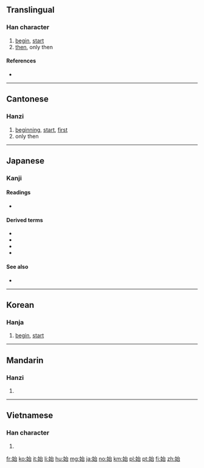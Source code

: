 ==Translingual==
{{stroke order|strokes=8}}

===Han character===
{{Han char|rn=38|rad=女|as=05|sn=8|four=43460|canj=[[女]][[戈]][[口]] (VIR)|ids=⿰女台}}

# [[begin]], [[start]]
# [[then]], only then

====References====
* {{Han ref|kx=0258.160|dkj=06166|dj=0523.220|hdz=21041.120|uh=59CB|ud=22987|bh=A96C|bd=43372}}

----

==Cantonese==

===Hanzi===
{{yue-hanzi|jyut=[[ci2]]|y=chi2}}

# [[beginning]], [[start]], [[first]]
# only then

----

==Japanese==

===Kanji===
{{ja-kanji|grade=3|rs=女05}}

====Readings====
* {{ja-readings|goon=[[し]] (shi)|kanon=[[し]] (shi)|nanori=[[とも]] (tomo), [[はじめ]] (hajime), [[はる]] (haru), [[もと]] (moto)|kun=[[はじめる]] (hajimeru), [[はじめ]] (hajime), [[はじまる]] (hajimaru)}}

====Derived terms====
* {{l|ja|始め|tr=[[はじめ]], hajime}}
* {{l|ja|始める|tr=[[はじめる]], hajimeru}}
* {{l|ja|始まる|tr=[[はじまる]], hajimaru}}
* {{l|ja|始まり|tr=[[はじまり]], hajimari}}

====See also====
* {{l|ja|初}}

----

==Korean==

===Hanja===
{{ko-hanja|hangeul=시|rv=si|mr=si}}

# [[begin]], [[start]]

----

==Mandarin==

===Hanzi===
{{cmn-hanzi|pin=[[shǐ]] ([[shi3]])|wg=shih<sup>3</sup>}}

# {{defn|lang=cmn|sort=女05}}

----

==Vietnamese==

===Han character===
{{vi-hantu|[[thủy]], [[thuỷ]], [[thỉ]], [[tân]]|rs=女05}}

# {{defn|lang=vi|sort=女05}}

[[fr:始]]
[[ko:始]]
[[it:始]]
[[li:始]]
[[hu:始]]
[[mg:始]]
[[ja:始]]
[[no:始]]
[[km:始]]
[[pl:始]]
[[pt:始]]
[[fi:始]]
[[zh:始]]